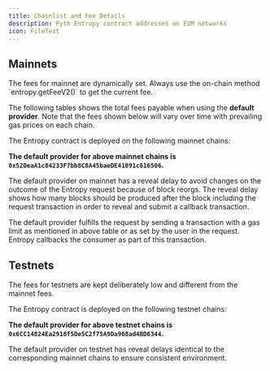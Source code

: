 ```yaml
---
title: Chainlist and Fee Details
description: Pyth Entropy contract addresses on EVM networks
icon: FileText
---
```



## Mainnets

<Callout type="warning">
The fees for mainnet are dynamically set. Always use the on-chain method `entropy.getFeeV2()` to get the current fee.
</Callout>

The following tables shows the total fees payable when using the **default provider**.
Note that the fees shown below will vary over time with prevailing gas prices on each chain.

The Entropy contract is deployed on the following mainnet chains:

<EntropyTable isMainnet={true} />

**The default provider for above mainnet chains is `0x52DeaA1c84233F7bb8C8A45baeDE41091c616506`.**

The default provider on mainnet has a reveal delay to avoid changes on the outcome of the Entropy request because of block reorgs.
The reveal delay shows how many blocks should be produced after the block including the request transaction in order to reveal and submit a callback transaction.

The default provider fulfills the request by sending a transaction with a gas limit as mentioned in above table or as set by the user in the request.
Entropy callbacks the consumer as part of this transaction.

## Testnets

<Callout type="info">
The fees for testnets are kept deliberately low and different from the mainnet fees.
</Callout>

The Entropy contract is deployed on the following testnet chains:

<EntropyTable isMainnet={false} />

**The default provider for above testnet chains is `0x6CC14824Ea2918f5De5C2f75A9Da968ad4BD6344`.**

The default provider on testnet has reveal delays identical to the corresponding mainnet chains to ensure consistent environment.
